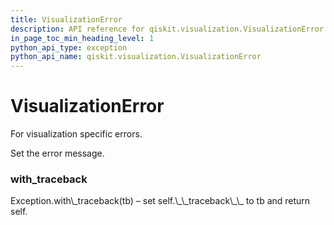 ```yaml
---
title: VisualizationError
description: API reference for qiskit.visualization.VisualizationError
in_page_toc_min_heading_level: 1
python_api_type: exception
python_api_name: qiskit.visualization.VisualizationError
---
```


# VisualizationError

<Class id="qiskit.visualization.VisualizationError" name="VisualizationError" isDedicatedPage={true} github="https://github.com/qiskit/qiskit/tree/stable/0.14/qiskit/visualization/exceptions.py" signature="VisualizationError(*message)">
  For visualization specific errors.

  Set the error message.

  ### with\_traceback

  <Function id="qiskit.visualization.VisualizationError.with_traceback" name="with_traceback" signature="with_traceback()">
    Exception.with\_traceback(tb) – set self.\_\_traceback\_\_ to tb and return self.
  </Function>
</Class>

